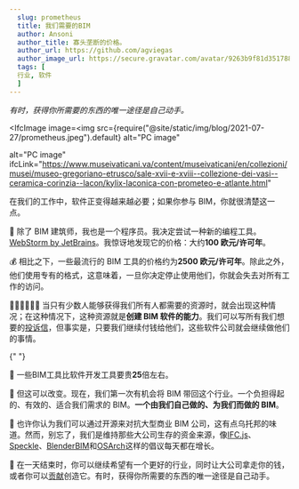 ```yaml
---
  slug: prometheus
  title: 我们需要的BIM
  author: Ansoni
  author_title: 寡头垄断的价格。
  author_url: https://github.com/agviegas
  author_image_url: https://secure.gravatar.com/avatar/9263b9f81d351788e46bc64000c03cb6
  tags: [
  行业, 软件
  ]
---
```


_有时，获得你所需要的东西的唯一途径是自己动手。_

<!--truncate-->


<IfcImage
  image=<img
    src={require("@site/static/img/blog/2021-07-27/prometheus.jpeg").default}
    alt="PC image"
  ></img>
  alt="PC image"
  ifcLink="https://www.museivaticani.va/content/museivaticani/en/collezioni/musei/museo-gregoriano-etrusco/sale-xvii-e-xviii--collezione-dei-vasi--ceramica-corinzia--lacon/kylix-laconica-con-prometeo-e-atlante.html"
></IfcImage>

在我们的工作中，软件正变得越来越必要；如果你参与 BIM，你就很清楚这一点。

🤯
除了 BIM 建筑师，我也是一个程序员。我决定尝试一种新的编程工具。[WebStorm by JetBrains](https://www.jetbrains.com/webstorm/)。我惊讶地发现它的价格：大约**100 欧元/许可年**。

💰
相比之下，一些最流行的 BIM 工具的价格约为**2500 欧元/许可年**。除此之外，他们使用专有的格式，这意味着，一旦你决定停止使用他们，你就会失去对所有工作的访问。

👨‍💼👨‍💼👨‍💼
当只有少数人能够获得我们所有人都需要的资源时，就会出现这种情况；在这种情况下，这种资源就是**创建 BIM 软件的能力**。我们可以写所有我们想要的[投诉信](https://gfxspeak.com/2020/08/04/architects-demand-autodesk/)，但事实是，只要我们继续付钱给他们，这些软件公司就会继续做他们的事情。

{" "}

<IfcCard>
  💸 一些BIM工具比软件开发工具要贵<b>25</b>倍左右。
</IfcCard>
️

💪
但这可以改变。现在，我们第一次有机会将 BIM 带回这个行业。一个负担得起的、有效的、适合我们需求的 BIM。**一个由我们自己做的、为我们而做的 BIM**。

🤝
也许你认为我们可以通过开源来对抗大型商业 BIM 公司，这有点乌托邦的味道。然而，别忘了，我们是维持那些大公司生存的资金来源，像[IFC.js](https://ifcjs.github.io/info/)、[Speckle](https://speckle.systems/)、[BlenderBIM](https://blenderbim.org/)和[OSArch](https://osarch.org/)这样的倡议每天都在增长。

🚀
在一天结束时，你可以继续希望有一个更好的行业，同时让大公司拿走你的钱，或者你可以[贡献](https://discord.gg/FXfyR4XrKT)创造它。有时，获得你所需要的东西的唯一途径是自己动手。
